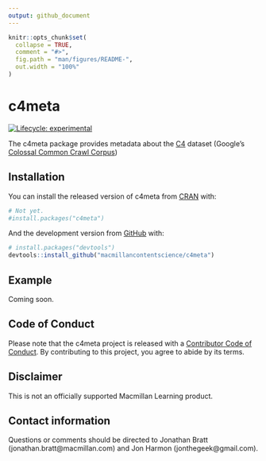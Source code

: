 ```yaml
---
output: github_document
---
```


<!-- README.md is generated from README.Rmd. Please edit that file -->

```r
knitr::opts_chunk$set(
  collapse = TRUE,
  comment = "#>",
  fig.path = "man/figures/README-",
  out.width = "100%"
)
```

# c4meta

<!-- badges: start -->
[![Lifecycle: experimental](https://img.shields.io/badge/lifecycle-experimental-orange.svg)](https://lifecycle.r-lib.org/articles/stages.html#experimental)
<!-- badges: end -->

The c4meta package provides metadata about the [C4](https://github.com/allenai/allennlp/discussions/5056) dataset (Google's [Colossal Common Crawl Corpus](https://www.tensorflow.org/datasets/catalog/c4))

## Installation

You can install the released version of c4meta from [CRAN](https://CRAN.R-project.org) with:

``` r
# Not yet.
#install.packages("c4meta")
```

And the development version from [GitHub](https://github.com/) with:

``` r
# install.packages("devtools")
devtools::install_github("macmillancontentscience/c4meta")
```

## Example

Coming soon.

## Code of Conduct

Please note that the c4meta project is released with a [Contributor Code of Conduct](https://contributor-covenant.org/version/2/0/CODE_OF_CONDUCT.html). By contributing to this project, you agree to abide by its terms.

## Disclaimer

This is not an officially supported Macmillan Learning product.

## Contact information

Questions or comments should be directed to Jonathan Bratt (jonathan.bratt@macmillan.com) and Jon Harmon (jonthegeek@gmail.com).

